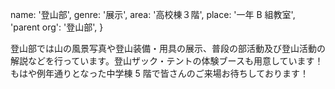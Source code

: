   name: '登山部',
  genre: '展示',
  area: '高校棟３階',
  place: '一年 B 組教室',
  'parent org': '登山部',
}

登山部では山の風景写真や登山装備・用具の展示、普段の部活動及び登山活動の解説などを行っています。登山ザック・テントの体験ブースも用意しています！もはや例年通りとなった中学棟 5 階で皆さんのご来場お待ちしております！
